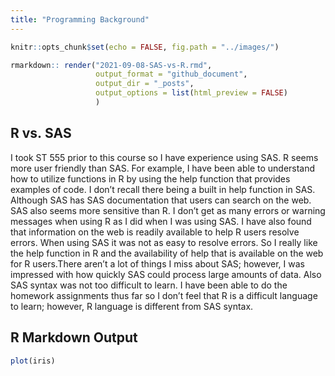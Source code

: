 ```yaml
---
title: "Programming Background"
---
```


```r
knitr::opts_chunk$set(echo = FALSE, fig.path = "../images/")
```

```r
rmarkdown:: render("2021-09-08-SAS-vs-R.rmd",
                   output_format = "github_document",
                   output_dir = "_posts",
                   output_options = list(html_preview = FALSE)
                   )
```

## R vs. SAS
I took ST 555 prior to this course so I have experience using SAS.  R seems more user friendly than SAS.  For example, I have been able to understand how to utilize functions in R by using the help function that provides examples of code. I don't recall there being a built in help function in SAS.  Although SAS has SAS documentation that users can search on the web.  SAS also seems more sensitive than R.  I don't get as many errors or warning messages when using R as I did when I was using SAS.  I have also found that information on the web is readily available to help R users resolve errors.  When using SAS it was not as easy to resolve errors.  So I really like the help function in R and the availability of help that is available on the web for R users.There aren't a lot of things I miss about SAS; however, I was impressed with how quickly SAS could process large amounts of data.  Also SAS syntax was not too difficult to learn.  I have been able to do the homework assignments thus far so I don't feel that R is a difficult language to learn; however, R language is different from SAS syntax.

## R Markdown Output
```r
plot(iris)

```


